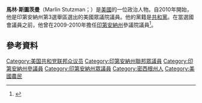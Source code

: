 '''馬林·斯圖茨曼'''（Marlin Stutzman；{{bd|1976年|8月31日}}）是[[美國|美國]]的一位政治人物。自2010年開始，他是印第安納州第3選舉區選出的美國眾議院議員。他的黨籍是[[共和黨_(美國)|共和黨]]。在當選國會議員之前，他曾在2009-2010年擔任[[印第安納州|印第安納州]]參議院議員<ref>{{cite web|url=http://www.in.gov/legislative/senate_republicans/homepages/s13/3652.htm |title=Senate Republicans: About Sen. Marlin Stutzman |publisher=In.gov |date=2009-06-16 |accessdate=2010-08-23}}</ref>。
== 參考資料 ==
{{reflist}}
{{US-poli-bio-stub}}
{{normdaten}}
{{DEFAULTSORT:stutzman}}
[[Category:美国共和党联邦众议员|Category:美国共和党联邦众议员]]
[[Category:印第安納州聯邦眾議員|Category:印第安納州聯邦眾議員]]
[[Category:印第安納州參議員|Category:印第安納州參議員]]
[[Category:印第安納州眾議員|Category:印第安納州眾議員]]
[[Category:密西根州人|Category:密西根州人]]
[[Category:美國農民|Category:美國農民]]